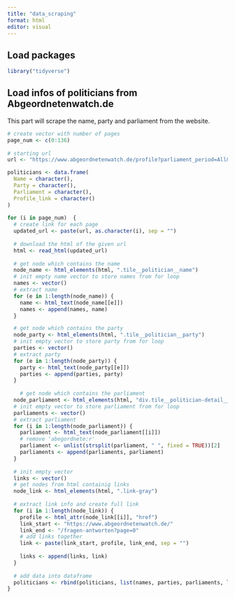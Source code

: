 ```yaml
---
title: "data_scraping"
format: html
editor: visual
---
```


## Load packages

```r

library("tidyverse")

```

## Load infos of politicians from Abgeordnetenwatch.de

This part will scrape the name, party and parliament from the website.

```r
# create vector with number of pages
page_num <- c(0:136)
  
# starting url
url <- "https://www.abgeordnetenwatch.de/profile?parliament_period=All&party=All&page="

politicians <- data.frame(
  Name = character(),
  Party = character(),
  Parliament = character(),
  Profile_link = character()
)
  
for (i in page_num)  {
  # create link for each page
  updated_url <- paste(url, as.character(i), sep = "")
  
  # download the html of the given url
  html <- read_html(updated_url)
  
  # get node which contains the name
  node_name <- html_elements(html, ".tile__politician__name")
  # init empty name vector to store names from for loop
  names <- vector()
  # extract name
  for (e in 1:length(node_name)) {
    name <- html_text(node_name[[e]])
    names <- append(names, name)
  }

  # get node which contains the party
  node_party <- html_elements(html, ".tile__politician__party")
  # init empty vector to store party from for loop
  parties <- vector()
  # extract party
  for (e in 1:length(node_party)) {
    party <- html_text(node_party[[e]])
    parties <- append(parties, party)
  }
  
    # get node which contains the parliament
  node_parliament <- html_elements(html, "div.tile__politician-detail__candidacy-mandate:first-child > .tile__politician-detail__candidacy-mandate-label")
  # init empty vector to store parliament from for loop
  parliaments <- vector()
  # extract parliament
  for (i in 1:length(node_parliament)) {
    parliament <- html_text(node_parliament[[i]])
    # remove 'abegordnete:r'
    parliament <- unlist(strsplit(parliament, " ", fixed = TRUE))[2]
    parliaments <- append(parliaments, parliament)
  }
  
  # init empty vector
  links <- vector()
  # get nodes from html containig links
  node_link <- html_elements(html, ".link-gray")
  
  # extract link info and create full link
  for (i in 1:length(node_link)) {
    profile <- html_attr(node_link[[i]], "href")
    link_start <- "https://www.abgeordnetenwatch.de/"
    link_end <- "/fragen-antworten?page=0"
    # add links together
    link <- paste(link_start, profile, link_end, sep = "")
    
    links <- append(links, link)
  }
  
  # add data into dataframe
  politicians <- rbind(politicians, list(names, parties, parliaments, links))
}
```
